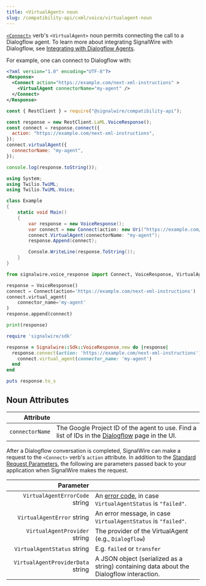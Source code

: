 ---
title: <VirtualAgent> noun
slug: /compatibility-api/cxml/voice/virtualagent-noun
---


[`<Connect>`](./connect.mdx) verb's `<VirtualAgent>` noun permits connecting the
call to a Dialogflow agent. To learn more about integrating SignalWire with
Dialogflow, see [Integrating with Dialogflow Agents](/platform/integrations/dialogflow/dialogflow-agents).

For example, one can connect to Dialogflow with:

<Tabs  groupId="cxml-api">
  <TabItem value="XML">

```xml
<?xml version="1.0" encoding="UTF-8"?>
<Response>
  <Connect action="https://example.com/next-xml-instructions" >
    <VirtualAgent connectorName="my-agent" />
  </Connect>
</Response>
```

  </TabItem>

  <TabItem value="JavaScript">

```javascript
const { RestClient } = require("@signalwire/compatibility-api");

const response = new RestClient.LaML.VoiceResponse();
const connect = response.connect({
  action: "https://example.com/next-xml-instructions",
});
connect.virtualAgent({
  connectorName: "my-agent",
});

console.log(response.toString());
```

  </TabItem>

  <TabItem value="C#">

```csharp
using System;
using Twilio.TwiML;
using Twilio.TwiML.Voice;

class Example
{
    static void Main()
    {
        var response = new VoiceResponse();
        var connect = new Connect(action: new Uri("https://example.com/next-xml-instructions"));
        connect.VirtualAgent(connectorName: "my-agent");
        response.Append(connect);

        Console.WriteLine(response.ToString());
    }
}
```

  </TabItem>

  <TabItem value="Python">

```python
from signalwire.voice_response import Connect, VoiceResponse, VirtualAgent

response = VoiceResponse()
connect = Connect(action='https://example.com/next-xml-instructions')
connect.virtual_agent(
    connector_name='my-agent'
)
response.append(connect)

print(response)
```

  </TabItem>

  <TabItem value="Ruby">

```ruby
require 'signalwire/sdk'

response = Signalwire::Sdk::VoiceResponse.new do |response|
  response.connect(action: 'https://example.com/next-xml-instructions') do |connect|
    connect.virtual_agent(connector_name: 'my-agent')
  end
end

puts response.to_s
```

  </TabItem>

</Tabs>

## Noun Attributes

|       Attribute |                                                                                                                                                      |
| --------------: | ---------------------------------------------------------------------------------------------------------------------------------------------------- |
| `connectorName` | The Google Project ID of the agent to use. Find a list of IDs in the [Dialogflow](https://my.signalwire.com/?page=dialogflow_agents) page in the UI. |

After a Dialogflow conversation is completed, SignalWire can make a request to the `<Connect>` verb's `action` attribute. In addition to the [Standard Request Parameters](./index.mdx#request-parameters), the following are parameters passed back to your application when SignalWire makes the request.

|                                                               Parameter |                                                                                                                        |
| ----------------------------------------------------------------------: | ---------------------------------------------------------------------------------------------------------------------- |
|    `VirtualAgentErrorCode` <span className="optional-arg">string</span> | An [error code](/rest/compatibility-api/overview/error-codes/), in case `VirtualAgentStatus` is `"failed"`. |
|        `VirtualAgentError` <span className="optional-arg">string</span> | An error message, in case `VirtualAgentStatus` is `"failed"`.                                                          |
|     `VirtualAgentProvider` <span className="optional-arg">string</span> | The provider of the VirtualAgent (e.g., `Dialogflow`)                                                                  |
|       `VirtualAgentStatus` <span className="optional-arg">string</span> | E.g. `failed` or `transfer`                                                                                            |
| `VirtualAgentProviderData` <span className="optional-arg">string</span> | A JSON object (serialized as a string) containing data about the Dialogflow interaction.                               |
